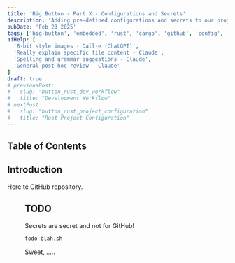 ```yaml
---
title: 'Big Button - Part X - Configurations and Secrets'
description: 'Adding pre-defined configurations and secrets to our project'
pubDate: 'Feb 23 2025'
tags: ['big-button', 'embedded', 'rust', 'cargo', 'github', 'config', 'secret']
aiHelp: [
  '8-bit style images - Dall-e (ChatGPT)',
  'Really explain specific file content - Claude',
  'Spelling and grammar suggestions - Claude',
  'General post-hoc review - Claude'
]
draft: true
# previousPost:
#   slug: "button_rust_dev_workflow"
#   title: "Development Workflow"
# nextPost: 
#   slug: "button_rust_project_configuration"
#   title: "Rust Project Configuration"
---
```


## Table of Contents

## Introduction

<Tag color="green" txt="💻 HACKER" /> Here te GitHub repository.

<Figure
  src={tba}
  caption="Shhhhhhh ssssecret ...."
  url="TODO"
/>

## TODO


<Aside variant="warning">
  Secrets are secret and not for GitHub!
</Aside>


```sh title="TODO
todo blah.sh
```

<span class="text-accentColor font-bold">
  Sweet, .....
</span>
